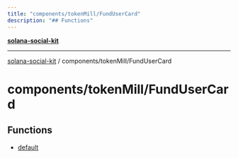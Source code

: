 ```yaml
---
title: "components/tokenMill/FundUserCard"
description: "## Functions"
---
```


[**solana-social-kit**](../../../README.mdx)

***

[solana-social-kit](../../../README.mdx) / components/tokenMill/FundUserCard

# components/tokenMill/FundUserCard

## Functions

- [default](functions/default.mdx)
